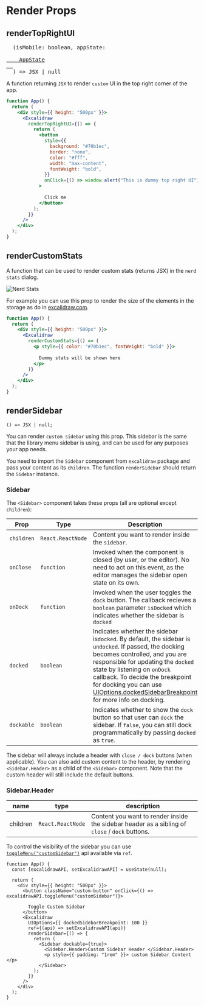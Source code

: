 # Render Props

## renderTopRightUI

<pre>
  (isMobile: boolean, appState:
  <a href="https://github.com/excalidraw/excalidraw/blob/master/src/types.ts#L95">
    AppState
  </a>
  ) => JSX | null
</pre>

A function returning `JSX` to render `custom` UI in the top right corner of the app.

```jsx live
function App() {
  return (
    <div style={{ height: "500px" }}>
      <Excalidraw
        renderTopRightUI={() => {
          return (
            <button
              style={{
                background: "#70b1ec",
                border: "none",
                color: "#fff",
                width: "max-content",
                fontWeight: "bold",
              }}
              onClick={() => window.alert("This is dummy top right UI")}
            >
              
              Click me
            </button>
          );
        }}
      />
    </div>
  );
}
```

## renderCustomStats

A function that can be used to render custom stats (returns JSX) in the `nerd stats` dialog.

![Nerd Stats](../../../../assets/nerd-stats.png)

For example you can use this prop to render the size of the elements in the storage as do in [excalidraw.com](https://excalidraw.com).

```jsx live
function App() {
  return (
    <div style={{ height: "500px" }}>
      <Excalidraw
        renderCustomStats={() => (
          <p style={{ color: "#70b1ec", fontWeight: "bold" }}>
            
            Dummy stats will be shown here
          </p>
        )}
      />
    </div>
  );
}
```

## renderSidebar

```tsx
() => JSX | null;
```

You can render `custom sidebar` using this prop. This sidebar is the same that the library menu sidebar is using, and can be used for any purposes your app needs.

You need to import the `Sidebar` component from `excalidraw` package and pass your content as its `children`. The function `renderSidebar` should return the `Sidebar` instance.

### Sidebar
The `<Sidebar>` component takes these props (all are optional except `children`):

| Prop | Type | Description |
| --- | --- | --- |
| `children` | `React.ReactNode` | Content you want to render inside the `sidebar`. |
| `onClose` | `function` | Invoked when the component is closed (by user, or the editor). No need to act on this event, as the editor manages the sidebar open state on its own. |
| `onDock` | `function` | Invoked when the user toggles the `dock` button. The callback recieves a `boolean` parameter `isDocked` which indicates whether the sidebar is `docked` |
| `docked` | `boolean` | Indicates whether the sidebar is`docked`. By default, the sidebar is `undocked`. If passed, the docking becomes controlled, and you are responsible for updating the `docked` state by listening on `onDock` callback. To decide the breakpoint for docking you can use [UIOptions.dockedSidebarBreakpoint](/docs/@excalidraw/excalidraw/api/props/ui-options#dockedsidebarbreakpoint) for more info on docking. |
| `dockable` | `boolean` | Indicates whether to show the `dock` button so that user can `dock` the sidebar. If `false`, you can still dock programmatically by passing `docked` as `true`. |

The sidebar will always include a header with `close / dock` buttons (when applicable).
You can also add custom content to the header, by rendering `<Sidebar.Header>` as a child of the `<Sidebar>` component. Note that the custom header will still include the default buttons.


### Sidebar.Header

| name | type | description |
| --- | --- | --- |
| children | `React.ReactNode` | Content you want to render inside the sidebar header as a sibling of `close` / `dock` buttons. |

To control the visibility of the sidebar you can use [`toggleMenu("customSidebar")`](/docs/@excalidraw/excalidraw/api/props/ref#togglemenu) api available via `ref`.

```tsx live
function App() {
  const [excalidrawAPI, setExcalidrawAPI] = useState(null);

  return (
    <div style={{ height: "500px" }}>
      <button className="custom-button" onClick={() => excalidrawAPI.toggleMenu("customSidebar")}>
        
        Toggle Custom Sidebar
      </button>
      <Excalidraw
        UIOptions={{ dockedSidebarBreakpoint: 100 }}
        ref={(api) => setExcalidrawAPI(api)}
        renderSidebar={() => {
          return (
            <Sidebar dockable={true}>
              <Sidebar.Header>Custom Sidebar Header </Sidebar.Header>
              <p style={{ padding: "1rem" }}> custom Sidebar Content </p>
            </Sidebar>
          );
        }}
      />
    </div>
  );
}
```
